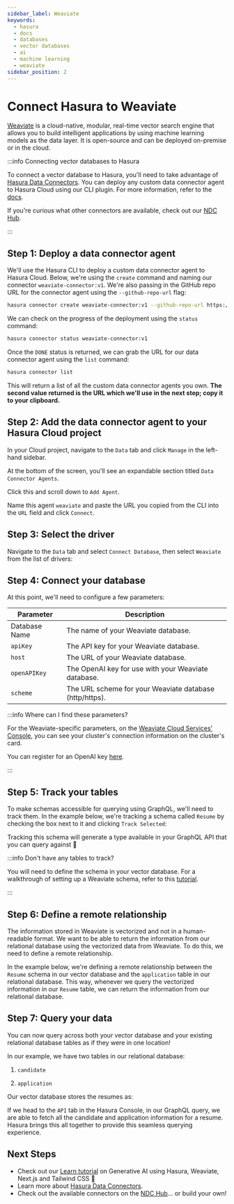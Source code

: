 ```yaml
---
sidebar_label: Weaviate
keywords:
  - hasura
  - docs
  - databases
  - vector databases
  - ai
  - machine learning
  - weaviate
sidebar_position: 2
---
```



# Connect Hasura to Weaviate

[Weaviate](https://weaviate.io/) is a cloud-native, modular, real-time vector search engine that allows you to build
intelligent applications by using machine learning models as the data layer. It is open-source and can be deployed
on-premise or in the cloud.

:::info Connecting vector databases to Hasura

To connect a vector database to Hasura, you'll need to take advantage of
[Hasura Data Connectors](/databases/data-connectors/index.mdx). You can deploy any custom data connector agent to Hasura
Cloud using our CLI plugin. For more information, refer to the [docs](/hasura-cli/connector-plugin/index.mdx).

If you're curious what other connectors are available, check out our [NDC Hub](https://github.com/hasura/ndc-hub).

:::

## Step 1: Deploy a data connector agent

We'll use the Hasura CLI to deploy a custom data connector agent to Hasura Cloud. Below, we're using the `create`
command and naming our connector `weaviate-connector:v1`. We're also passing in the GitHub repo URL for the connector
agent using the `--github-repo-url` flag:

```bash
hasura connector create weaviate-connector:v1 --github-repo-url https://github.com/hasura/weaviate_gdc/tree/main
```

We can check on the progress of the deployment using the `status` command:

```bash
hasura connector status weaviate-connector:v1
```

Once the `DONE` status is returned, we can grab the URL for our data connector agent using the `list` command:

```bash
hasura connector list
```

This will return a list of all the custom data connector agents you own. **The second value returned is the URL which
we'll use in the next step; copy it to your clipboard.**

## Step 2: Add the data connector agent to your Hasura Cloud project

In your Cloud project, navigate to the `Data` tab and click `Manage` in the left-hand sidebar.

At the bottom of the screen, you'll see an expandable section titled `Data Connector Agents`.

<Thumbnail
  src="/img/databases/vector-dbs/weaviate/weaviate_add-agent.png"
  alt="Add the agent for a Weaviate database"
  width="1000px"
/>

Click this and scroll down to `Add Agent`.

Name this agent `weaviate` and paste the URL you copied from the CLI into the `URL` field and click `Connect`.

<Thumbnail
  src="/img/databases/vector-dbs/weaviate/weaviate_configure-agent.png"
  alt="Add the agent for a Weaviate database"
  width="1000px"
/>

## Step 3: Select the driver

Navigate to the `Data` tab and select `Connect Database`, then select `Weaviate` from the list of drivers:

<Thumbnail
  src="/img/databases/vector-dbs/weaviate/weaviate_connect-db.png"
  alt="Configure the Weaviate agent"
  width="1000px"
/>

## Step 4: Connect your database

At this point, we'll need to configure a few parameters:

<Thumbnail
  src="/img/databases/vector-dbs/weaviate/connect-weaveate-database.png"
  alt="Connect Weaviate database"
  width="1000px"
/>

| Parameter     | Description                                             |
| ------------- | ------------------------------------------------------- |
| Database Name | The name of your Weaviate database.                     |
| `apiKey`      | The API key for your Weaviate database.                 |
| `host`        | The URL of your Weaviate database.                      |
| `openAPIKey`  | The OpenAI key for use with your Weaviate database.     |
| `scheme`      | The URL scheme for your Weaviate database (http/https). |

:::info Where can I find these parameters?

For the Weaviate-specific parameters, on the
[Weaviate Cloud Services' Console](https://console.weaviate.cloud/dashboard), you can see your cluster's connection
information on the cluster's card.

You can register for an OpenAI key [here](https://openai.com/blog/openai-api).

:::

## Step 5: Track your tables

To make schemas accessible for querying using GraphQL, we'll need to track them. In the example below, we're tracking a
schema called `Resume` by checking the box next to it and clicking `Track Selected`:

<Thumbnail src="/img/databases/vector-dbs/weaviate/track-tables.png" alt="Connect Weaviate database" width="1000px" />

Tracking this schema will generate a type available in your GraphQL API that you can query against 🎉

:::info Don't have any tables to track?

You will need to define the schema in your vector database. For a walkthrough of setting up a Weaviate schema, refer to
this [tutorial](https://weaviate.io/developers/weaviate/configuration/schema-configuration).

:::

## Step 6: Define a remote relationship

The information stored in Weaviate is vectorized and not in a human-readable format. We want to be able to return the
information from our relational database using the vectorized data from Weaviate. To do this, we need to define a remote
relationship.

In the example below, we're defining a remote relationship between the `Resume` schema in our vector database and the
`application` table in our relational database. This way, whenever we query the vectorized information in our `Resume`
table, we can return the information from our relational database.

<Thumbnail
  src="/img/databases/vector-dbs/weaviate/define-remote-relationship.png"
  alt="Define remote relationship"
  width="1000px"
/>

## Step 7: Query your data

You can now query across both your vector database and your existing relational database tables as if they were in one
location!

In our example, we have two tables in our relational database:

1. `candidate`

<Thumbnail src="/img/databases/vector-dbs/weaviate/candidate.png" alt="Candidate 1 table" width="425px" />

2. `application`

<Thumbnail src="/img/databases/vector-dbs/weaviate/application.png" alt="Application 2 table" width="700px" />

Our vector database stores the resumes as:

<Thumbnail src="/img/databases/vector-dbs/weaviate/resume-store.png" alt="Resume store" width="1000px" />

If we head to the `API` tab in the Hasura Console, in our GraphQL query, we are able to fetch all the candidate and
application information for a resume. Hasura brings this all together to provide this seamless querying experience.

<Thumbnail src="/img/databases/vector-dbs/weaviate/execute-query.png" alt="Execute query" width="1000px" />

## Next Steps

- Check out our [Learn tutorial](https://hasura.io/learn/graphql/vectordbs/introduction/) on Generative AI using Hasura,
  Weaviate, Next.js and Tailwind CSS 🎉
- Learn more about [Hasura Data Connectors](/databases/data-connectors/index.mdx).
- Check out the available connectors on the [NDC Hub](https://github.com/hasura/ndc-hub)... or build your own!
